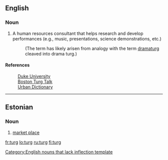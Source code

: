 ==English==
{{rfv}}
===Noun===
{{infl|en|noun}}[[Category:English nouns that lack inflection template]]

# A human resources consultant that helps research and develop performances (e.g., music, presentations, science demonstrations, etc.)
#: (The term has likely arisen from analogy with the term [[dramaturg]] cleaved into drama turg.)

====References====

: [http://theater.dukejournals.org/cgi/reprint/14/3/98.pdf Duke University]
: [http://turgtalk.blogspot.com/ Boston Turg Talk]
: [http://www.urbandictionary.com/define.php?term=Drama-Turg Urban Dictionary]

----

==Estonian==

===Noun===
{{infl|et|noun}}

# [[market place]]

[[fr:turg]]
[[lo:turg]]
[[ru:turg]]
[[fi:turg]]